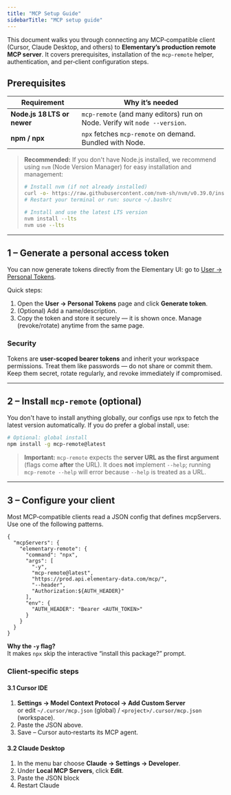 ```yaml
---
title: "MCP Setup Guide"
sidebarTitle: "MCP setup guide"
---
```



This document walks you through connecting any MCP‑compatible client (Cursor, Claude Desktop, and others) to **Elementary’s production remote MCP server**. 
It covers prerequisites, installation of the `mcp-remote` helper, authentication, and per‑client configuration steps.

## Prerequisites
| Requirement | Why it’s needed |
|-------------|-----------------|
| **Node.js 18 LTS or newer** | `mcp-remote` (and many editors) run on Node. Verify wit `node --version`. |
| **npm / npx** | `npx` fetches `mcp-remote` on demand. Bundled with Node. |

> **Recommended:** If you don't have Node.js installed, we recommend using `nvm` (Node Version Manager) for easy installation and management:
> ```bash
> # Install nvm (if not already installed)
> curl -o- https://raw.githubusercontent.com/nvm-sh/nvm/v0.39.0/install.sh | bash
> # Restart your terminal or run: source ~/.bashrc
> 
> # Install and use the latest LTS version
> nvm install --lts
> nvm use --lts
> ```

---

## 1 – Generate a personal access token
You can now generate tokens directly from the Elementary UI: go to [User → Personal Tokens](https://app.elementary-data.com/settings/tokens).

Quick steps:
1. Open the **User → Personal Tokens** page and click **Generate token**.
2. (Optional) Add a name/description.
3. Copy the token and store it securely — it is shown once. Manage (revoke/rotate) anytime from the same page.

### Security
Tokens are **user‑scoped bearer tokens** and inherit your workspace permissions. Treat them like passwords — do not share or commit them. Keep them secret, rotate regularly, and revoke immediately if compromised.


---

## 2 – Install `mcp-remote` (optional)
You don't have to install anything globally, our configs use npx to fetch the latest version automatically. If you do prefer a global install, use:
```bash
# Optional: global install
npm install -g mcp-remote@latest
```

> **Important:** `mcp-remote` expects the **server URL as the first argument** (flags come **after** the URL). It does **not** implement `--help`; running `mcp-remote --help` will error because `--help` is treated as a URL.

---

## 3 – Configure your client
Most MCP‑compatible clients read a JSON config that defines mcpServers. Use one of the following patterns.
```jsonc
{
  "mcpServers": {
    "elementary-remote": {
      "command": "npx",
      "args": [
        "-y",
        "mcp-remote@latest",
        "https://prod.api.elementary-data.com/mcp/",
        "--header",
        "Authorization:${AUTH_HEADER}"
      ],
      "env": {
        "AUTH_HEADER": "Bearer <AUTH_TOKEN>"
      }
    }
  }
}
```
**Why the `-y` flag?**  
It makes `npx` skip the interactive “install this package?” prompt.

### Client‑specific steps

#### 3.1 Cursor IDE
1. **Settings → Model Context Protocol → Add Custom Server**  
   or edit `~/.cursor/mcp.json` (global) / `<project>/.cursor/mcp.json` (workspace).
2. Paste the JSON above.
3. Save – Cursor auto‑restarts its MCP agent.

#### 3.2 Claude Desktop
1. In the menu bar choose **Claude → Settings -> Developer**.
2. Under **Local MCP Servers**, click **Edit**.
3. Paste the JSON block
4. Restart Claude


